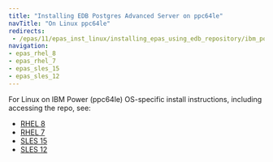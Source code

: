 ```yaml
---
title: "Installing EDB Postgres Advanced Server on ppc64le"
navTitle: "On Linux ppc64le"
redirects:
 - /epas/11/epas_inst_linux/installing_epas_using_edb_repository/ibm_power_ppc64le/
navigation:
- epas_rhel_8
- epas_rhel_7
- epas_sles_15
- epas_sles_12
---
```


For Linux on IBM Power (ppc64le) OS-specific install instructions, including accessing the repo, see:

- [RHEL 8](epas_rhel_8)
- [RHEL 7](epas_rhel_7)
- [SLES 15](epas_sles_15)
- [SLES 12](epas_sles_12)
